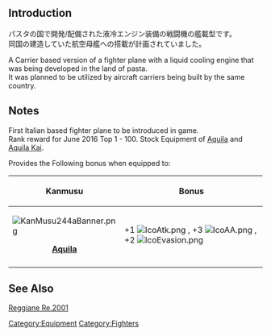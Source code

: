 {{Template:Equipmentinfo
|name = Re. 2001 OR Kai
|id = 184
|japanesename = Re. 2001 OR 改
|icon = {{GreenPlane}}
|type = Carrier-Based Fighter
|effect = {{firepower}}+3 {{AA}}+6  +{{Evasion}}+2
|radius = 4
|scrap = {{fuel}}1 {{ammo}}2 {{bauxite}}6
|image = <gallery type="slideshow" widths="360px" position="center" hideaddbutton="true">
Equipment 184-1.png
Equipment 184-2.png
Equipment 184-3.png
Equipment 184-4.png
</gallery>
|LC = lime
|CVL = lime
|CV = lime
|CVB = lime}}
==Introduction==
パスタの国で開発/配備された液冷エンジン装備の戦闘機の艦載型です。<br>同国の建造していた航空母艦への搭載が計画されていました。

A Carrier based version of a fighter plane with a liquid cooling engine that was being developed in the land of pasta. <br>
It was planned to be utilized by aircraft carriers being built by the same country.

==Notes==
First Italian based fighter plane to be introduced in game.<br>
Rank reward for June 2016 Top 1 - 100. Stock Equipment of [[Aquila]] and [[Aquila|Aquila Kai]].

Provides the Following bonus when equipped to:

{| class="wikitable"
|-
! Kanmusu !! Bonus 
|-
| [[File:KanMusu244aBanner.png]]<br> <center>'''[[Aquila]]'''</center> || +1 [[File:IcoAtk.png]] , +3 [[File:IcoAA.png]] , +2 [[File:IcoEvasion.png]]
|-
|}

==See Also==
[[wikipedia:Reggiane Re.2001|Reggiane Re.2001]]
{{Equipmentlist}}
[[Category:Equipment]]
[[Category:Fighters]]